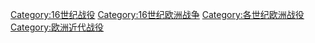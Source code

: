 [[Category:16世纪战役|Category:16世纪战役]]
[[Category:16世纪欧洲战争|Category:16世纪欧洲战争]]
[[Category:各世纪欧洲战役|Category:各世纪欧洲战役]]
[[Category:欧洲近代战役|Category:欧洲近代战役]]